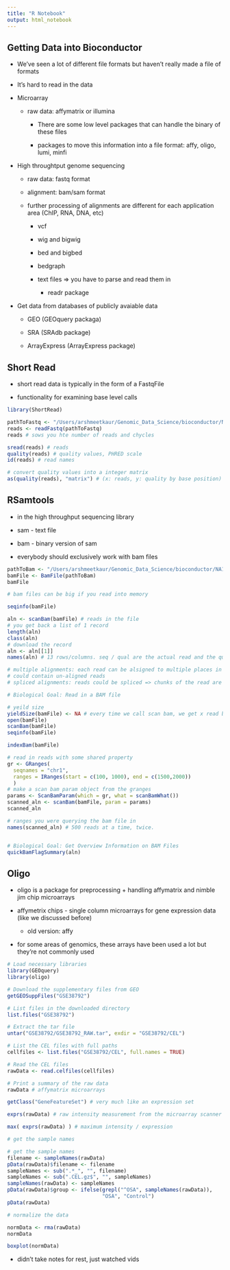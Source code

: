 ```yaml
---
title: "R Notebook"
output: html_notebook
---
```


## Getting Data into Bioconductor

-   We've seen a lot of different file formats but haven't really made a file of formats

-   It's hard to read in the data

-   Microarray

    -   raw data: affymatrix or illumina

        -   There are some low level packages that can handle the binary of these files

        -   packages to move this information into a file format: affy, oligo, lumi, minfi

-   High throughtput genome sequencing

    -   raw data: fastq format

    -   alignment: bam/sam format

    -   further processing of alignments are different for each application area (ChIP, RNA, DNA, etc)

        -   vcf

        -   wig and bigwig

        -   bed and bigbed

        -   bedgraph

        -   text files =\> you have to parse and read them in

            -   readr package

-   Get data from databases of publicly avaiable data

    -   GEO (GEOquery packaga)

    -   SRA (SRAdb package)

    -   ArrayExpress (ArrayExpress package)

## Short Read

-   short read data is typically in the form of a FastqFile

-   functionality for examining base level calls

```r
library(ShortRead)

pathToFastq <- "/Users/arshmeetkaur/Genomic_Data_Science/bioconductor/NA12814_2.fastq"
reads <- readFastq(pathToFastq)
reads # sows you hte number of reads and chycles 

sread(reads) # reads 
quality(reads) # quality values, PHRED scale 
id(reads) # read names 

# convert quality values into a integer matrix 
as(quality(reads), "matrix") # (x: reads, y: quality by base position)
```

## RSamtools

-   in the high throughput sequencing library

-   sam - text file

-   bam - binary version of sam

-   everybody should exclusively work with bam files

```r
pathToBam <- "/Users/arshmeetkaur/Genomic_Data_Science/bioconductor/NA12814_2.bam"
bamFile <- BamFile(pathToBam)
bamFile

# bam files can be big if you read into memory 

seqinfo(bamFile)

aln <- scanBam(bamFile) # reads in the file
# you get back a list of 1 record 
length(aln)
class(aln)
# download the record 
aln <- aln[[1]]
names(aln) # 13 rows/columns. seq / qual are the actual read and the qualities.

# multiple alignments: each read can be alsigned to multiple places in the genome
# could contain un-aligned reads 
# spliced alignments: reads could be spliced => chunks of the read are mapped to different parts of the genome 

# Biological Goal: Read in a BAM file 

# yeild size 
yieldSize(bamFile) <- NA # every time we call scan bam, we get x read back 
open(bamFile) 
scanBam(bamFile)
seqinfo(bamFile)

indexBam(bamFile)

# read in reads with some shared property 
gr <- GRanges( 
  seqnames = "chr1",
  ranges = IRanges(start = c(100, 1000), end = c(1500,2000))
  ) 
# make a scan bam param object from the granges 
params <- ScanBamParam(which = gr, what = scanBamWhat())
scanned_aln <- scanBam(bamFile, param = params)
scanned_aln

# ranges you were querying the bam file in 
names(scanned_aln) # 500 reads at a time, twice.


# Biological Goal: Get Overview Information on BAM Files
quickBamFlagSummary(aln)
```

## Oligo

-   oligo is a package for preprocessing + handling affymatrix and nimble jim chip microarrays

-   affymetrix chips - single column microarrays for gene expression data (like we discussed before)

    -   old version: affy

-   for some areas of genomics, these arrays have been used a lot but they're not commonly used

```r

# Load necessary libraries
library(GEOquery)
library(oligo)

# Download the supplementary files from GEO
getGEOSuppFiles("GSE38792")

# List files in the downloaded directory
list.files("GSE38792")

# Extract the tar file
untar("GSE38792/GSE38792_RAW.tar", exdir = "GSE38792/CEL")

# List the CEL files with full paths
cellfiles <- list.files("GSE38792/CEL", full.names = TRUE)

# Read the CEL files
rawData <- read.celfiles(cellfiles)

# Print a summary of the raw data
rawData # affymatrix microarrays 

getClass("GeneFeatureSet") # very much like an expression set 

exprs(rawData) # raw intensity measurement from the microarray scanner 

max( exprs(rawData) ) # maximum intensity / expression 

# get the sample names 

# get the sample names
filename <- sampleNames(rawData)
pData(rawData)$filename <- filename
sampleNames <- sub(".*_", "", filename)
sampleNames <- sub(".CEL.gz$", "", sampleNames)
sampleNames(rawData) <- sampleNames
pData(rawData)$group <- ifelse(grepl("^OSA", sampleNames(rawData)),
                               "OSA", "Control")
pData(rawData)

# normalize the data 

normData <- rma(rawData)
normData

boxplot(normData)
```

-   didn't take notes for rest, just watched vids
